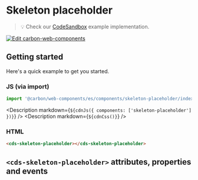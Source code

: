 
# Skeleton placeholder

> 💡 Check our
> [CodeSandbox](https://codesandbox.io/s/github/carbon-design-system/carbon-for-ibm-dotcom/tree/feat/main/packages/carbon-web-components/examples/codesandbox/basic/components/skeleton-placeholder)
> example implementation.

[![Edit carbon-web-components](https://codesandbox.io/static/img/play-codesandbox.svg)](https://codesandbox.io/s/github/carbon-design-system/carbon-for-ibm-dotcom/tree/feat/main/packages/carbon-web-components/examples/codesandbox/basic/components/skeleton-placeholder)

## Getting started

Here's a quick example to get you started.

### JS (via import)

```javascript
import '@carbon/web-components/es/components/skeleton-placeholder/index.js';
```

<Description markdown={`${cdnJs({ components: ['skeleton-placeholder'] })}`} />
<Description markdown={`${cdnCss()}`} />

### HTML

```html
<cds-skeleton-placeholder></cds-skeleton-placeholder>
```

## `<cds-skeleton-placeholder>` attributes, properties and events

<Props of="cds-skeleton-placeholder" />
